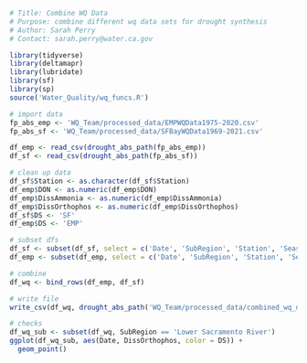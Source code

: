 ```r
# Title: Combine WQ Data
# Purpose: combine different wq data sets for drought synthesis
# Author: Sarah Perry
# Contact: sarah.perry@water.ca.gov
```

```r
library(tidyverse)
library(deltamapr)
library(lubridate)
library(sf)
library(sp)
source('Water_Quality/wq_funcs.R')
```

```r
# import data
fp_abs_emp <- 'WQ_Team/processed_data/EMPWQData1975-2020.csv'
fp_abs_sf <- 'WQ_Team/processed_data/SFBayWQData1969-2021.csv'

df_emp <- read_csv(drought_abs_path(fp_abs_emp))
df_sf <- read_csv(drought_abs_path(fp_abs_sf))
```

```r
# clean up data
df_sf$Station <- as.character(df_sf$Station)
df_emp$DON <- as.numeric(df_emp$DON)
df_emp$DissAmmonia <- as.numeric(df_emp$DissAmmonia)
df_emp$DissOrthophos <- as.numeric(df_emp$DissOrthophos)
df_sf$DS <- 'SF'
df_emp$DS <- 'EMP'

# subset dfs
df_sf <- subset(df_sf, select = c('Date', 'SubRegion', 'Station', 'Season', 'WY', 'Long_term', 'Latitude', 'Longitude', 'DissAmmonia', 'DissNitrateNitrite', 'DissOrthophos', 'DissSilica', 'DS'))
df_emp <- subset(df_emp, select = c('Date', 'SubRegion', 'Station', 'Season', 'WY', 'Long_term', 'Latitude', 'Longitude', 'DissAmmonia', 'DissNitrateNitrite', 'DissOrthophos', 'DissSilica', 'DS'))
```

```r
# combine
df_wq <- bind_rows(df_emp, df_sf)

# write file
write_csv(df_wq, drought_abs_path('WQ_Team/processed_data/combined_wq_data.csv'))
```


```r
# checks
df_wq_sub <- subset(df_wq, SubRegion == 'Lower Sacramento River')
ggplot(df_wq_sub, aes(Date, DissOrthophos, color = DS)) +
  geom_point()
```

